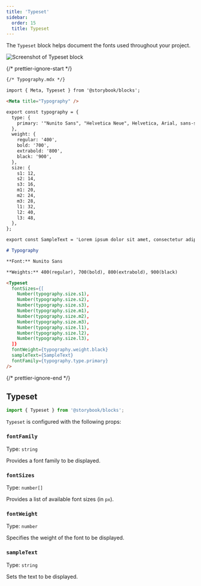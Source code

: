 ```yaml
---
title: 'Typeset'
sidebar:
  order: 15
  title: Typeset
---
```


<YouTubeCallout id="tyNIspWhFyU" title="Storybook for Design Systems - Typeset Doc Block" params="start=73" />

The `Typeset` block helps document the fonts used throughout your project.

![Screenshot of Typeset block](../../_assets/api/doc-block-typeset.png)

{/* prettier-ignore-start */}

```md
{/* Typography.mdx */}

import { Meta, Typeset } from '@storybook/blocks';

<Meta title="Typography" />

export const typography = {
  type: {
    primary: '"Nunito Sans", "Helvetica Neue", Helvetica, Arial, sans-serif',
  },
  weight: {
    regular: '400',
    bold: '700',
    extrabold: '800',
    black: '900',
  },
  size: {
    s1: 12,
    s2: 14,
    s3: 16,
    m1: 20,
    m2: 24,
    m3: 28,
    l1: 32,
    l2: 40,
    l3: 48,
  },
};

export const SampleText = 'Lorem ipsum dolor sit amet, consectetur adipiscing elit.';

# Typography

**Font:** Nunito Sans

**Weights:** 400(regular), 700(bold), 800(extrabold), 900(black)

<Typeset
  fontSizes={[
    Number(typography.size.s1),
    Number(typography.size.s2),
    Number(typography.size.s3),
    Number(typography.size.m1),
    Number(typography.size.m2),
    Number(typography.size.m3),
    Number(typography.size.l1),
    Number(typography.size.l2),
    Number(typography.size.l3),
  ]}
  fontWeight={typography.weight.black}
  sampleText={SampleText}
  fontFamily={typography.type.primary}
/>
```

{/* prettier-ignore-end */}

## Typeset

```js
import { Typeset } from '@storybook/blocks';
```

`Typeset` is configured with the following props:

### `fontFamily`

Type: `string`

Provides a font family to be displayed.

### `fontSizes`

Type: `number[]`

Provides a list of available font sizes (in `px`).

### `fontWeight`

Type: `number`

Specifies the weight of the font to be displayed.

### `sampleText`

Type: `string`

Sets the text to be displayed.
